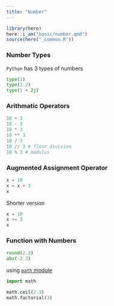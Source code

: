 ```yaml
---
title: "Number"
---
```



```r
library(here)
here::i_am("basic/number.qmd")
source(here("_common.R"))
```

### Number Types

`Python` has 3 types of numbers 

```python
type(1)
type(1.2)
type(1 + 2j)
```

### Arithmatic Operators


```python
10 + 3
10 - 3
10 * 3
10 ** 3
10 / 3 
10 // 3 # floor division
10 % 3 # modulus
```

### Augmented Assignment Operator


```python
x = 10
x = x + 3
x
```

Shorter version

```python
x = 10
x += 3
x
```

### Function with Numbers

```python
round(2.3)
abs(-2.3)
```

using [`math` module](https://docs.python.org/3/library/math.html)

```python
import math

math.ceil(2.3)
math.factorial(3)
```







